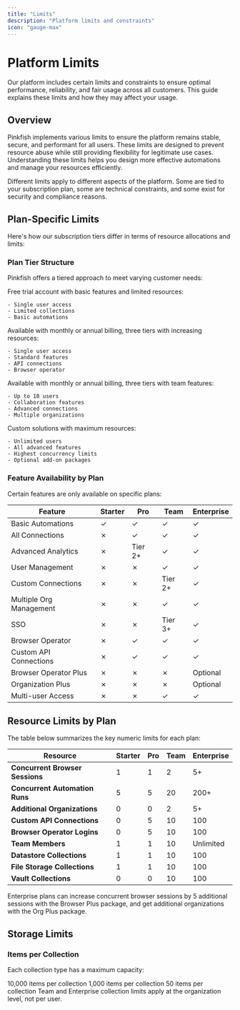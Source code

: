 ```yaml
---
title: "Limits"
description: "Platform limits and constraints"
icon: "gauge-max"
---
```


# Platform Limits

Our platform includes certain limits and constraints to ensure optimal performance, reliability, and fair usage across all customers. This guide explains these limits and how they may affect your usage.

## Overview

Pinkfish implements various limits to ensure the platform remains stable, secure, and performant for all users. These limits are designed to prevent resource abuse while still providing flexibility for legitimate use cases. Understanding these limits helps you design more effective automations and manage your resources efficiently.

<Info>
  Different limits apply to different aspects of the platform. Some are tied to your subscription plan, some are technical constraints, and some exist for security and compliance reasons.
</Info>

## Plan-Specific Limits

Here's how our subscription tiers differ in terms of resource allocations and limits:

### Plan Tier Structure

Pinkfish offers a tiered approach to meet varying customer needs:

<Tabs>
  <Tab title="Starter">
    Free trial account with basic features and limited resources:

    - Single user access
    - Limited collections
    - Basic automations
  </Tab>
  <Tab title="Pro">
    Available with monthly or annual billing, three tiers with increasing resources:

    - Single user access
    - Standard features
    - API connections
    - Browser operator
  </Tab>
  <Tab title="Team">
    Available with monthly or annual billing, three tiers with team features:

    - Up to 10 users
    - Collaboration features
    - Advanced connections
    - Multiple organizations
  </Tab>
  <Tab title="Enterprise">
    Custom solutions with maximum resources:

    - Unlimited users
    - All advanced features
    - Highest concurrency limits
    - Optional add-on packages
  </Tab>
</Tabs>

### Feature Availability by Plan

Certain features are only available on specific plans:

| Feature                 | Starter | Pro      | Team     | Enterprise |
| ----------------------- | ------- | -------- | -------- | ---------- |
| Basic Automations       | ✓       | ✓        | ✓        | ✓          |
| All Connections         | ✗       | ✓        | ✓        | ✓          |
| Advanced Analytics      | ✗       | Tier 2\+ | ✓        | ✓          |
| User Management         | ✗       | ✗        | ✓        | ✓          |
| Custom Connections      | ✗       | ✗        | Tier 2\+ | ✓          |
| Multiple Org Management | ✗       | ✗        | ✓        | ✓          |
| SSO                     | ✗       | ✗        | Tier 3\+ | ✓          |
| Browser Operator        | ✗       | ✓        | ✓        | ✓          |
| Custom API Connections  | ✗       | ✓        | ✓        | ✓          |
| Browser Operator Plus   | ✗       | ✗        | ✗        | Optional   |
| Organization Plus       | ✗       | ✗        | ✗        | Optional   |
| Multi-user Access       | ✗       | ✗        | ✓        | ✓          |

## Resource Limits by Plan

The table below summarizes the key numeric limits for each plan:

| Resource                        | Starter | Pro | Team | Enterprise |
| ------------------------------- | ------- | --- | ---- | ---------- |
| **Concurrent Browser Sessions** | 1       | 1   | 2    | 5+        |
| **Concurrent Automation Runs**  | 5       | 5   | 20   | 200+      |
| **Additional Organizations**    | 0       | 0   | 2    | 5+        |
| **Custom API Connections**      | 0       | 5   | 10   | 100        |
| **Browser Operator Logins**     | 0       | 5   | 10   | 100        |
| **Team Members**                | 1       | 1   | 10   | Unlimited  |
| **Datastore Collections**       | 1       | 1   | 10   | 100        |
| **File Storage Collections**    | 1       | 1   | 10   | 100        |
| **Vault Collections**           | 0       | 0   | 10   | 100        |

<Info>
  Enterprise plans can increase concurrent browser sessions by 5 additional sessions with the Browser Plus package, and get additional organizations with the Org Plus package.
</Info>

## Storage Limits

### Items per Collection

Each collection type has a maximum capacity:

<CardGroup cols="3">
  <Card title="Datastore Collections" icon="database">
    10,000 items per collection
  </Card>
  <Card title="File Storage Collections" icon="file">
    1,000 items per collection
  </Card>
  <Card title="Vault Collections" icon="lock">
    50 items per collection
  </Card>
</CardGroup>

<Info>
  Team and Enterprise collection limits apply at the organization level, not per user.
</Info>
